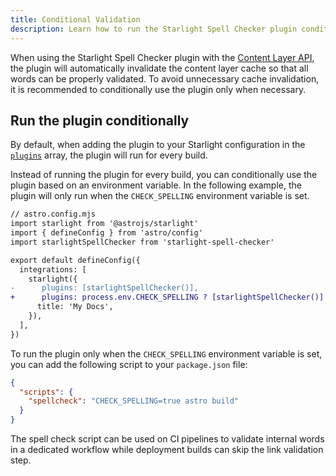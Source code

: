 ```yaml
---
title: Conditional Validation
description: Learn how to run the Starlight Spell Checker plugin conditionally to avoid unnecessary cache invalidation.
---
```


When using the Starlight Spell Checker plugin with the [Content Layer API](https://docs.astro.build/en/guides/content-collections), the plugin will automatically invalidate the content layer cache so that all words can be properly validated.
To avoid unnecessary cache invalidation, it is recommended to conditionally use the plugin only when necessary.

## Run the plugin conditionally

By default, when adding the plugin to your Starlight configuration in the [`plugins`](https://starlight.astro.build/reference/configuration/#plugins) array, the plugin will run for every build.

Instead of running the plugin for every build, you can conditionally use the plugin based on an environment variable.
In the following example, the plugin will only run when the `CHECK_SPELLING` environment variable is set.

```diff lang="js"
// astro.config.mjs
import starlight from '@astrojs/starlight'
import { defineConfig } from 'astro/config'
import starlightSpellChecker from 'starlight-spell-checker'

export default defineConfig({
  integrations: [
    starlight({
-      plugins: [starlightSpellChecker()],
+      plugins: process.env.CHECK_SPELLING ? [starlightSpellChecker()] : [],
      title: 'My Docs',
    }),
  ],
})
```

To run the plugin only when the `CHECK_SPELLING` environment variable is set, you can add the following script to your `package.json` file:

```json title="package.json"
{
  "scripts": {
    "spellcheck": "CHECK_SPELLING=true astro build"
  }
}
```

The spell check script can be used on CI pipelines to validate internal words in a dedicated workflow while deployment builds can skip the link validation step.